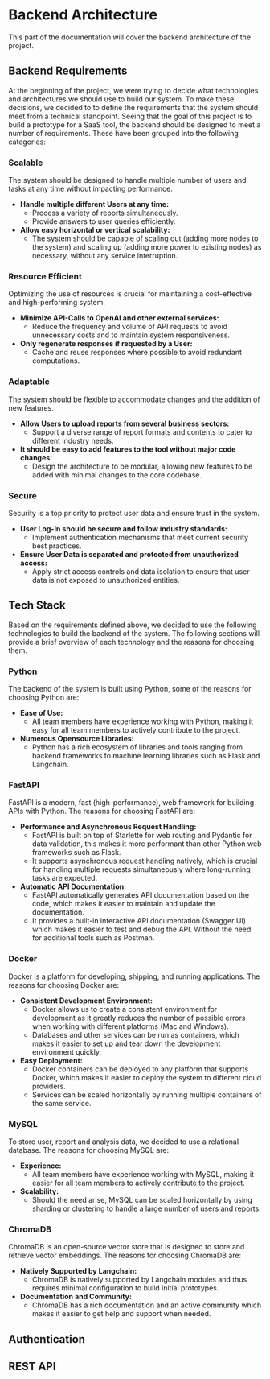 # Backend Architecture
This part of the documentation will cover the backend architecture of the project.

## Backend Requirements
At the beginning of the project, we were trying to decide what technologies and architectures we should use to build our system.
To make these decisions, we decided to to define the requirements that the system should meet from a technical standpoint.
Seeing that the goal of this project is to build a prototype for a SaaS tool, the backend should be designed to
meet a number of requirements. These have been grouped into the following categories:

### Scalable

The system should be designed to handle multiple number of users and tasks at any time without impacting performance.

- **Handle multiple different Users at any time:**
  - Process a variety of reports simultaneously.
  - Provide answers to user queries efficiently.
- **Allow easy horizontal or vertical scalability:**
  - The system should be capable of scaling out (adding more nodes to the system) and scaling up (adding more power to existing nodes) as necessary, without any service interruption.

### Resource Efficient

Optimizing the use of resources is crucial for maintaining a cost-effective and high-performing system.

- **Minimize API-Calls to OpenAI and other external services:**
  - Reduce the frequency and volume of API requests to avoid unnecessary costs and to maintain system responsiveness.
- **Only regenerate responses if requested by a User:**
  - Cache and reuse responses where possible to avoid redundant computations.

### Adaptable

The system should be flexible to accommodate changes and the addition of new features.

- **Allow Users to upload reports from several business sectors:**
  - Support a diverse range of report formats and contents to cater to different industry needs.
- **It should be easy to add features to the tool without major code changes:**
  - Design the architecture to be modular, allowing new features to be added with minimal changes to the core codebase.

### Secure

Security is a top priority to protect user data and ensure trust in the system.

- **User Log-In should be secure and follow industry standards:**
  - Implement authentication mechanisms that meet current security best practices.
- **Ensure User Data is separated and protected from unauthorized access:**
  - Apply strict access controls and data isolation to ensure that user data is not exposed to unauthorized entities.


## Tech Stack
Based on the requirements defined above, we decided to use the following technologies to build the backend of the system.
The following sections will provide a brief overview of each technology and the reasons for choosing them.

### Python
The backend of the system is built using Python, some of the reasons for choosing Python are:

- **Ease of Use:**
  - All team members have experience working with Python, making it easy for all team members to actively contribute to the project.
- **Numerous Opensource Libraries:**
    - Python has a rich ecosystem of libraries and tools ranging from backend frameworks to machine learning libraries such as Flask and Langchain.

### FastAPI
FastAPI is a modern, fast (high-performance), web framework for building APIs with Python. The reasons for choosing FastAPI are:

- **Performance and Asynchronous Request Handling:**
    - FastAPI is built on top of Starlette for web routing and Pydantic for data validation, this makes it more performant than other Python web frameworks such as Flask.
    - It supports asynchronous request handling natively, which is crucial for handling multiple requests simultaneously where long-running tasks are expected.
- **Automatic API Documentation:**
    - FastAPI automatically generates API documentation based on the code, which makes it easier to maintain and update the documentation.
    - It provides a built-in interactive API documentation (Swagger UI) which makes it easier to test and debug the API. Without the need for additional tools such as Postman.

### Docker
Docker is a platform for developing, shipping, and running applications. The reasons for choosing Docker are:

- **Consistent Development Environment:**
    - Docker allows us to create a consistent environment for development as it greatly reduces the number of possible errors when working with different platforms (Mac and Windows).
    - Databases and other services can be run as containers, which makes it easier to set up and tear down the development environment quickly.
- **Easy Deployment:**
    - Docker containers can be deployed to any platform that supports Docker, which makes it easier to deploy the system to different cloud providers.
    - Services can be scaled horizontally by running multiple containers of the same service.

### MySQL
To store user, report and analysis data, we decided to use a relational database. The reasons for choosing MySQL are:

- **Experience:**
    - All team members have experience working with MySQL, making it easier for all team members to actively contribute to the project.
- **Scalability:**
    - Should the need arise, MySQL can be scaled horizontally by using sharding or clustering to handle a large number of users and reports.

### ChromaDB
ChromaDB is an open-source vector store that is designed to store and retrieve vector embeddings. The reasons for choosing ChromaDB are:

- **Natively Supported by Langchain:**
    - ChromaDB is natively supported by Langchain modules and thus requires minimal configuration to build initial prototypes.
- **Documentation and Community:**
    - ChromaDB has a rich documentation and an active community which makes it easier to get help and support when needed.




## Authentication

## REST API



